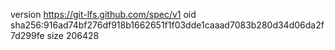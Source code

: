 version https://git-lfs.github.com/spec/v1
oid sha256:916ad74bf276df918b1662651f1f03dde1caaad7083b280d34d06da2f7d299fe
size 206428
